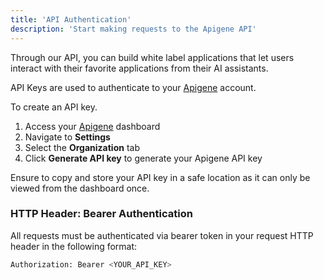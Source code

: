 ```yaml
---
title: 'API Authentication'
description: 'Start making requests to the Apigene API'
---
```


Through our API, you can build white label applications that let users interact with their favorite applications from their AI assistants.

API Keys are used to authenticate to your [Apigene](http://app.apigene.ai) account.

To create an API key.
1. Access your [Apigene](http://app.apigene.ai) dashboard
2. Navigate to **Settings**
3. Select the **Organization** tab
4. Click **Generate API key** to generate your Apigene API key


<Note>
Ensure to copy and store your API key in a safe location as it can only be viewed from the dashboard once.
</Note>

### HTTP Header: Bearer Authentication

All requests must be authenticated via bearer token in your request HTTP header in the following format: 

```bash
Authorization: Bearer <YOUR_API_KEY>
```
